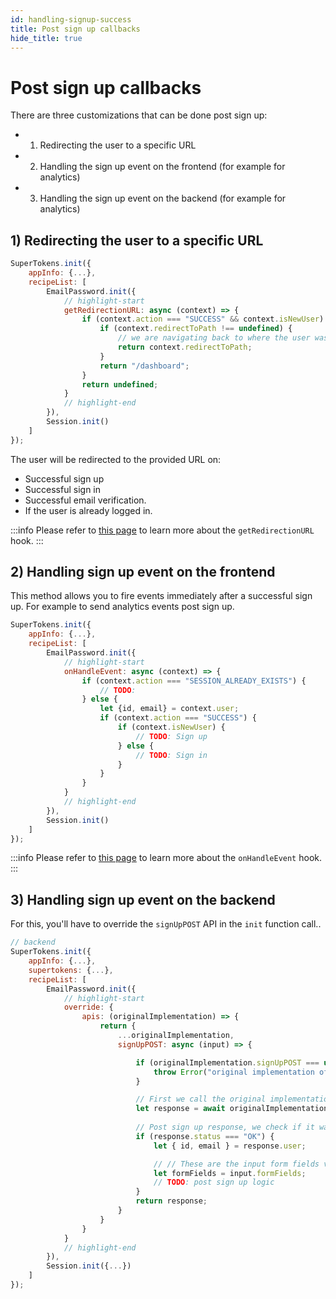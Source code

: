```yaml
---
id: handling-signup-success
title: Post sign up callbacks
hide_title: true
---
```



# Post sign up callbacks

There are three customizations that can be done post sign up:
- 1) Redirecting the user to a specific URL
- 2) Handling the sign up event on the frontend (for example for analytics)
- 3) Handling the sign up event on the backend (for example for analytics)

## 1)  Redirecting the user to a specific URL

<FrontendSDKTabs>
<TabItem value="reactjs">

```jsx
SuperTokens.init({
    appInfo: {...},
    recipeList: [
        EmailPassword.init({
            // highlight-start
            getRedirectionURL: async (context) => {
                if (context.action === "SUCCESS" && context.isNewUser) {
                    if (context.redirectToPath !== undefined) {
                        // we are navigating back to where the user was before they authenticated
                        return context.redirectToPath;
                    }
                    return "/dashboard";
                }
                return undefined;
            }
            // highlight-end
        }),
        Session.init()
    ]
});
```
</TabItem>
</FrontendSDKTabs>

The user will be redirected to the provided URL on:
- Successful sign up
- Successful sign in
- Successful email verification.
- If the user is already logged in.

:::info
Please refer to [this page](../advanced-customizations/frontend-hooks/redirection-callback) to learn more about the `getRedirectionURL` hook.
:::

## 2) Handling sign up event on the frontend

This method allows you to fire events immediately after a successful sign up. For example to send analytics events post sign up.

<FrontendSDKTabs>
<TabItem value="reactjs">

```jsx
SuperTokens.init({
    appInfo: {...},
    recipeList: [
        EmailPassword.init({
            // highlight-start
            onHandleEvent: async (context) => {
                if (context.action === "SESSION_ALREADY_EXISTS") {
                    // TODO:
                } else {
                    let {id, email} = context.user;
                    if (context.action === "SUCCESS") {
                        if (context.isNewUser) {
                            // TODO: Sign up
                        } else {
                            // TODO: Sign in
                        }
                    }
                }
            }
            // highlight-end
        }),
        Session.init()
    ]
});
```
</TabItem>
</FrontendSDKTabs>

:::info
Please refer to [this page](../advanced-customizations/frontend-hooks/handle-event) to learn more about the `onHandleEvent` hook.
:::

## 3) Handling sign up event on the backend

For this, you'll have to override the `signUpPOST` API in the `init` function call..

<BackendSDKTabs>
<TabItem value="nodejs">

```jsx
// backend
SuperTokens.init({
    appInfo: {...},
    supertokens: {...},
    recipeList: [
        EmailPassword.init({
            // highlight-start
            override: {
                apis: (originalImplementation) => {
                    return {
                        ...originalImplementation,
                        signUpPOST: async (input) => {

                            if (originalImplementation.signUpPOST === undefined) {
                                throw Error("original implementation of signUpPOST API is undefined");
                            }

                            // First we call the original implementation of signUpPOST.
                            let response = await originalImplementation.signUpPOST(input);
                            
                            // Post sign up response, we check if it was successful
                            if (response.status === "OK") {
                                let { id, email } = response.user;

                                // // These are the input form fields values that the user used while signing up
                                let formFields = input.formFields;
                                // TODO: post sign up logic
                            }
                            return response;
                        }
                    }
                }
            }
            // highlight-end
        }),
        Session.init({...})
    ]
});
```
</TabItem>
</BackendSDKTabs>